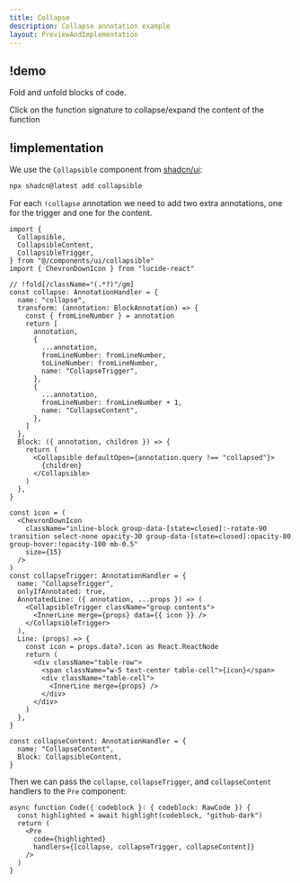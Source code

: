 ```yaml
---
title: Collapse
description: Collapse annotation example
layout: PreviewAndImplementation
---
```



## !demo

Fold and unfold blocks of code.

<Demo name="collapse">
  Click on the function signature to collapse/expand the content of the function
</Demo>

## !implementation

We use the `Collapsible` component from [shadcn/ui](https://ui.shadcn.com/docs/components/collapsible):

```bash -c
npx shadcn@latest add collapsible
```

For each `!collapse` annotation we need to add two extra annotations, one for the trigger and one for the content.

```tsx code.tsx -c
import {
  Collapsible,
  CollapsibleContent,
  CollapsibleTrigger,
} from "@/components/ui/collapsible"
import { ChevronDownIcon } from "lucide-react"

// !fold[/className="(.*?)"/gm]
const collapse: AnnotationHandler = {
  name: "collapse",
  transform: (annotation: BlockAnnotation) => {
    const { fromLineNumber } = annotation
    return [
      annotation,
      {
        ...annotation,
        fromLineNumber: fromLineNumber,
        toLineNumber: fromLineNumber,
        name: "CollapseTrigger",
      },
      {
        ...annotation,
        fromLineNumber: fromLineNumber + 1,
        name: "CollapseContent",
      },
    ]
  },
  Block: ({ annotation, children }) => {
    return (
      <Collapsible defaultOpen={annotation.query !== "collapsed"}>
        {children}
      </Collapsible>
    )
  },
}

const icon = (
  <ChevronDownIcon
    className="inline-block group-data-[state=closed]:-rotate-90 transition select-none opacity-30 group-data-[state=closed]:opacity-80 group-hover:!opacity-100 mb-0.5"
    size={15}
  />
)
const collapseTrigger: AnnotationHandler = {
  name: "CollapseTrigger",
  onlyIfAnnotated: true,
  AnnotatedLine: ({ annotation, ...props }) => (
    <CollapsibleTrigger className="group contents">
      <InnerLine merge={props} data={{ icon }} />
    </CollapsibleTrigger>
  ),
  Line: (props) => {
    const icon = props.data?.icon as React.ReactNode
    return (
      <div className="table-row">
        <span className="w-5 text-center table-cell">{icon}</span>
        <div className="table-cell">
          <InnerLine merge={props} />
        </div>
      </div>
    )
  },
}

const collapseContent: AnnotationHandler = {
  name: "CollapseContent",
  Block: CollapsibleContent,
}
```

Then we can pass the `collapse`, `collapseTrigger`, and `collapseContent` handlers to the `Pre` component:

```tsx code.tsx -c
async function Code({ codeblock }: { codeblock: RawCode }) {
  const highlighted = await highlight(codeblock, "github-dark")
  return (
    <Pre
      code={highlighted}
      handlers={[collapse, collapseTrigger, collapseContent]}
    />
  )
}
```
